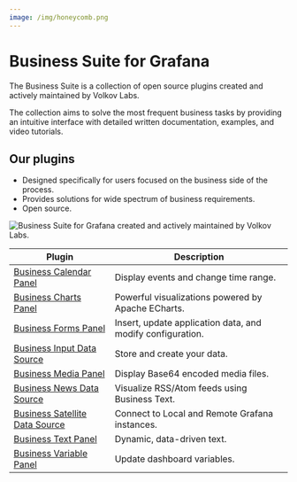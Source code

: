 ```yaml
---
image: /img/honeycomb.png
---
```



# Business Suite for Grafana

The Business Suite is a collection of open source plugins created and actively maintained by Volkov Labs.

The collection aims to solve the most frequent business tasks by providing an intuitive interface with detailed written documentation, examples, and video tutorials.

## Our plugins

- Designed specifically for users focused on the business side of the process.
- Provides solutions for wide spectrum of business requirements.
- Open source.

<Image
  title="Business Suite for Grafana created and actively maintained by Volkov Labs."
  src="/img/honeycomb.png"
/>

| Plugin                                                        | Description                                                |
| ------------------------------------------------------------- | ---------------------------------------------------------- |
| [Business Calendar Panel](volkovlabs-calendar-panel)          | Display events and change time range.                      |
| [Business Charts Panel](volkovlabs-echarts-panel)             | Powerful visualizations powered by Apache ECharts.         |
| [Business Forms Panel](volkovlabs-form-panel)                 | Insert, update application data, and modify configuration. |
| [Business Input Data Source](volkovlabs-static-datasource)    | Store and create your data.                                |
| [Business Media Panel](volkovlabs-image-panel)                | Display Base64 encoded media files.                        |
| [Business News Data Source](volkovlabs-rss-datasource)        | Visualize RSS/Atom feeds using Business Text.              |
| [Business Satellite Data Source](volkovlabs-grapi-datasource) | Connect to Local and Remote Grafana instances.             |
| [Business Text Panel](volkovlabs-dynamictext-panel)           | Dynamic, data-driven text.                                 |
| [Business Variable Panel](volkovlabs-variable-panel)          | Update dashboard variables.                                |
